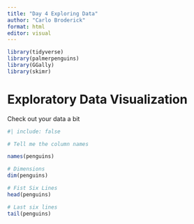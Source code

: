 ```yaml
---
title: "Day 4 Exploring Data"
author: "Carlo Broderick"
format: html
editor: visual
---
```


```r
library(tidyverse)
library(palmerpenguins)
library(GGally)
library(skimr)
```

# Exploratory Data Visualization

Check out your data a bit

```r
#| include: false

# Tell me the column names

names(penguins)

# Dimensions
dim(penguins)

# Fist Six Lines
head(penguins)

# Last six lines
tail(penguins)
```
